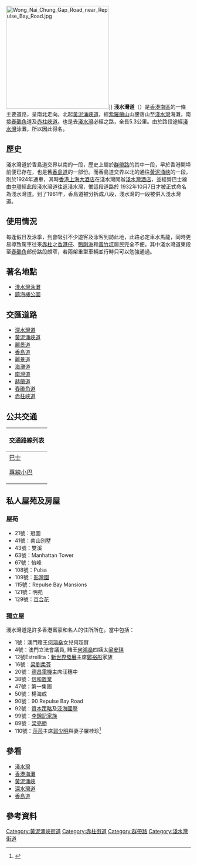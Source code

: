 {{Infobox Hong Kong Road
|   中文街道名稱    =  淺水灣道
|   英文街道名稱    =  Repulse Bay Road
| 圖片= File:Repulse Bay Road 2015.jpg
| 圖片說明= 淺水灣道近[[影灣園|影灣園]]
|   路段總長度    = 5.3
|   車速限制    =  50
|   行車線數量  = 雙線來回  
|   所在地區    = [[香港|香港]][[淺水灣|淺水灣]]
|   起點    =  [[灣仔區|灣仔區]][[黃泥涌峽|黃泥涌峽]]<br/>[[黃泥涌峽道|黃泥涌峽道]]/[[大潭水塘道|大潭水塘道]]/[[深水灣道|深水灣道]]
|   終點    =  [[南區_(香港)|南區]][[淺水灣|淺水灣]]<br/>[[舂磡角道|舂磡角道]]/[[赤柱峽道|赤柱峽道]]
|   通車日期    =  香島道交界以南：開埠前存在<br/>香島道交界以北：1924年
|   命名日期    =  1932年10月7日
}}
[[File:Wong_Nai_Chung_Gap_Road_near_Repulse_Bay_Road.jpg|280px]]]]
'''淺水灣道'''（{{lang-en|Repulse Bay Road}}）是[[香港|香港]][[南區_(香港)|南區]]的一條主要道路，呈南北走向。北起[[黃泥涌峽道|黃泥涌峽道]]，經[[紫羅蘭山|紫羅蘭山]]山腰落山至[[淺水灣|淺水灣]]海灘，南接[[舂磡角|舂磡角]]道及[[赤柱峽道|赤柱峽道]]。也是去[[淺水灣|淺水灣]]必經之路，全長5.3公里。由於路段途經[[淺水灣|淺水灣]]泳灘，所以因此得名。

==歷史==
淺水灣道於香島道交界以南的一段，歷史上屬於[[阿群帶路圖|群帶路]]的其中一段，早於香港開埠前便已存在，也是舊[[香島道|香島道]]的一部份。而香島道交界以北的通往[[黃泥涌峽|黃泥涌峽]]的一段，則於1924年通車，其時[[香港上海大酒店|香港上海大酒店]]在淺水灣開辦[[淺水灣酒店|淺水灣酒店]]，並經營巴士線由[[中環|中環]]經此段淺水灣道往返淺水灣，惟這段道路於 1932年10月7日才被正式命名為淺水灣道。到了1961年，香島道被分拆成八段，淺水灣的一段被併入淺水灣道。

==使用情況==
每逢假日及泳季，到會吸引不少遊客及泳客到訪此地，此路必定車水馬龍，同時更易導致駕車往來[[赤柱|赤柱]]之[[香港仔|香港仔]]、[[鴨脷洲|鴨脷洲]]和[[黃竹坑|黃竹坑]]居民完全不便。其中淺水灣道東段至[[舂磡角|舂磡角]]部份路段頗窄，若兩架重型車輛並行時只可以勉強通過。

==著名地點==
*[[淺水灣泳灘|淺水灣泳灘]]
*[[鎮海樓公園|鎮海樓公園]]
==交匯道路==
*[[深水灣道|深水灣道]]
*[[黃泥涌峽道|黃泥涌峽道]]
*[[麗景道|麗景道]]
*[[香島道|香島道]]
*[[麗景道|麗景道]]
*[[海灘道|海灘道]]
*[[南灣道|南灣道]]
*[[赫蘭道|赫蘭道]]
*[[舂磡角道|舂磡角道]]
*[[赤柱峽道|赤柱峽道]]
==公共交通==
{| class="mw-collapsible mw-collapsed wikitable" style="margin: 0 auto; width: auto;" 
! 交通路線列表
|-
|
;[[香港巴士|巴士]]
{{港島巴士簡單列表|6|6A|6X|63|65|66|73|260}}
{{過海隧道巴士簡單列表|973}}
;[[香港小巴|專線小巴]]
{{港島專線小巴簡單列表|40|52}}
|}

== 私人屋苑及房屋 ==

=== 屋苑 ===

*21號：冠園
*41號：南山別墅
*43號：雙溪
*63號：Manhattan Tower
*67號：怡峰
*108號：Pulsa
*109號：[[影灣園|影灣園]]
*115號：Repulse Bay Mansions
*121號：明苑
*129號：[[The_Lily|百合花]]

=== 獨立屋 ===
淺水灣道是許多香港富豪和名人的住所所在。當中包括：
*1號：澳門賭王[[何鴻燊|何鴻燊]]女兒何超賢
*4號：澳門立法會議員, 賭王[[何鴻燊|何鴻燊]]四姨太[[梁安琪_(澳門)|梁安琪]]
*12號Estrellita：[[新世界發展|新世界發展]]主席[[鄭裕彤|鄭裕彤]]家族
*16號：[[梁劉柔芬|梁劉柔芬]]
*20號：[[德昌電機|德昌電機]]主席汪穗中
*38號：[[信和置業|信和置業]]
*47號：第一集團
*50號：楊海成
*90號：90 Repulse Bay Road
*92號：[[資本策略|資本策略]]及[[泛海國際|泛海國際]]
*99號：[[李錦記家族|李錦記家族]]
*89號：[[梁亮勝|梁亮勝]]
*110號：[[莎莎|莎莎]]主席[[郭少明|郭少明]]與妻子羅桂珍<ref>{{cite web|title=莎莎主席豪宅遇竊兩匪被捕|url=http://hk.news.yahoo.com/%E8%8E%8E%E8%8E%8E%E4%B8%BB%E5%B8%AD%E8%B1%AA%E5%AE%85%E9%81%87%E7%AB%8A%E5%85%A9%E5%8C%AA%E8%A2%AB%E6%8D%95-224507983.html|date=2014年1月14日|publisher=''[[太陽報_(香港)|太陽報 (香港)]]''|access-date=2014年1月14日|archive-date=2014年1月16日|archive-url=https://web.archive.org/web/20140116192701/http://hk.news.yahoo.com/%e8%8e%8e%e8%8e%8e%e4%b8%bb%e5%b8%ad%e8%b1%aa%e5%ae%85%e9%81%87%e7%ab%8a%e5%85%a9%e5%8c%aa%e8%a2%ab%e6%8d%95-224507983.html|dead-url=no}}</ref>

== 參看 ==
*[[淺水灣|淺水灣]]
*[[香港海灘|香港海灘]]
*[[黃泥涌峽|黃泥涌峽]]
*[[深水灣道|深水灣道]]
*[[香島道|香島道]]

==參考資料==
{{reflist}}

[[Category:黃泥涌峽街道|Category:黃泥涌峽街道]]
[[Category:赤柱街道|Category:赤柱街道]]
[[Category:群帶路|Category:群帶路]]
[[Category:淺水灣街道|Category:淺水灣街道]]
